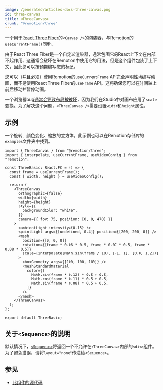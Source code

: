 ```yaml
---
image: /generated/articles-docs-three-canvas.png
id: three-canvas
title: <ThreeCanvas>
crumb: "@remotion/three"
---
```


一个用于[React Three Fiber](https://github.com/pmndrs/react-three-fiber)的`<Canvas />`的包装器，与Remotion的[`useCurrentFrame()`](/docs/use-current-frame)同步。

由于React Three Fiber是一个自定义渲染器，通常包围它的React上下文在内部不起作用。这通常会破坏在Remotion中使用它的用法，但是这个组件包装了上下文，因此您可以按预期编写您的标记。

您可以（并且必须）使用Remotion的`useCurrentFrame` API完全声明性地编写动画，而不是使用React Three Fiber的`useFrame` API。这将确保您可以在时间轴上前后移动并暂停动画。

一个浏览器bug[通常会导致布局被破坏](https://github.com/pmndrs/react-three-fiber/issues/1394)，因为我们在Studio中对画布应用了`scale`变换。为了解决这个问题，`<ThreeCanvas />`需要设置`width`和`height`属性。

## 示例

一个旋转、颜色变化、缩放的立方体。此示例也可以在Remotion存储库的`examples`文件夹中找到。

```tsx twoslash
import { ThreeCanvas } from "@remotion/three";
import { interpolate, useCurrentFrame, useVideoConfig } from "remotion";

const ThreeBasic: React.FC = () => {
  const frame = useCurrentFrame();
  const { width, height } = useVideoConfig();

  return (
    <ThreeCanvas
      orthographic={false}
      width={width}
      height={height}
      style={{
        backgroundColor: "white",
      }}
      camera={{ fov: 75, position: [0, 0, 470] }}
    >
      <ambientLight intensity={0.15} />
      <pointLight args={[undefined, 0.4]} position={[200, 200, 0]} />
      <mesh
        position={[0, 0, 0]}
        rotation={[frame * 0.06 * 0.5, frame * 0.07 * 0.5, frame * 0.08 * 0.5]}
        scale={interpolate(Math.sin(frame / 10), [-1, 1], [0.8, 1.2])}
      >
        <boxGeometry args={[100, 100, 100]} />
        <meshStandardMaterial
          color={[
            Math.sin(frame * 0.12) * 0.5 + 0.5,
            Math.cos(frame * 0.11) * 0.5 + 0.5,
            Math.sin(frame * 0.08) * 0.5 + 0.5,
          ]}
        />
      </mesh>
    </ThreeCanvas>
  );
};

export default ThreeBasic;
```

## 关于`<Sequence>`的说明

默认情况下，[`<Sequence>`](/docs/sequence)将返回一个不允许在`<ThreeCanvas>`内部的`<div>`组件。为了避免错误，请将`layout="none"`传递给`<Sequence>`。

## 参见

- [此组件的源代码](https://github.com/remotion-dev/remotion/blob/main/packages/three/src/ThreeCanvas.tsx)

